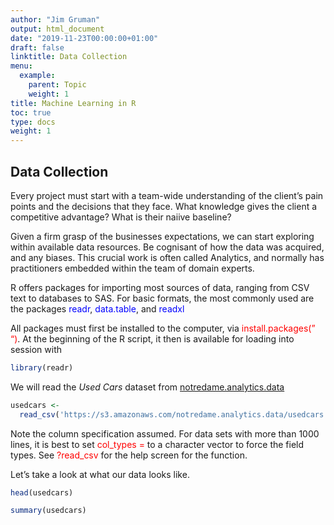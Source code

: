 ```yaml
---
author: "Jim Gruman"
output: html_document
date: "2019-11-23T00:00:00+01:00"
draft: false
linktitle: Data Collection
menu:
  example:
    parent: Topic
    weight: 1
title: Machine Learning in R
toc: true
type: docs
weight: 1
---
```


## Data Collection

Every project must start with a team-wide understanding of the client's pain points and the decisions that they face. What knowledge gives the client a competitive advantage? What is their naiive baseline?

Given a firm grasp of the businesses expectations, we can start exploring within available data resources.  Be cognisant of how the data was acquired, and any biases. This crucial work is often called Analytics, and normally has practitioners embedded within the team of domain experts.

R offers packages for importing most sources of data, ranging from CSV text to databases to SAS. For basic formats, the most commonly used are the packages <span style="color:blue">readr</span>, <span style="color:blue">data.table</span>, and <span style="color:blue">readxl</span>

All packages must first be installed to the computer, via <span style="color:red">install.packages(" ")</span>. At the beginning of the R script, it then is available for loading into session with
```r
library(readr)
```

We will read the *Used Cars* dataset from [notredame.analytics.data](https://s3.amazonaws.com/notredame.analytics.data/usedcars.csv)

```r
usedcars <-
  read_csv('https://s3.amazonaws.com/notredame.analytics.data/usedcars.csv')
```
Note the column specification assumed. For data sets with more than 1000 lines, it is best to set <span style="color:red">col_types = </span> to a character vector to force the field types.  See <span style="color:red">?read_csv</span> for the help screen for the function.

Let's take a look at what our data looks like.
```r
head(usedcars)
```
```r
summary(usedcars)
```